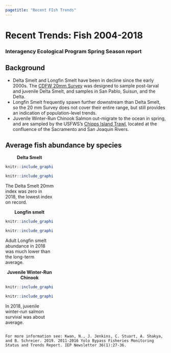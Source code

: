 ```yaml
--- 
pagetitle: "Recent FIsh Trends"
---
```



# Recent Trends: Fish 2004-2018 {#fishrecent}

### Interagency Ecological Program Spring Season report

## Background

* Delta Smelt and Longfin Smelt have been in decline since the early 2000s. The [CDFW 20mm Survey](https://wildlife.ca.gov/Conservation/Delta/20mm-Survey) was designed to sample post-larval and juvenile Delta Smelt, and samples in San Pablo, Suisun, and the Delta. 
* Longfin Smelt frequently spawn further downstream than Delta Smelt, so the 20 mm Survey does not cover their entire range, but still provides an indication of population-level trends.
* Juvenile Winter-Run Chinook Salmon out-migrate to the ocean in spring, and are sampled by the USFWS’s [Chipps Island Trawl](https://www.fws.gov/lodi/juvenile_fish_monitoring_program/jfmp_index.htm), located at the confluence of the Sacramento and San Joaquin Rivers. 



## Average fish abundance by species 


:::::: {.columns-nocenter}

::: {.column width="30%"}

<center> __Delta Smelt__ </center>

```r
knitr::include_graphics(file.path("figures/fsd-delta-smelt-adult-60mm-small.jpg"))

```


```r
knitr::include_graphics(file.path("figures/20mm_DSM_recent.png"))
```

The Delta Smelt 20mm index was zero in 2018, the lowest index on record. 

:::

::: {.column width="30%"}
<center> __Longfin smelt__ </center>

```r
knitr::include_graphics(file.path("figures/fsd-longfin-smelt-adult-75mm-small.jpg"))

```



```r
knitr::include_graphics(file.path("figures/20mm_LFS_recent.png"))
```

Adult Longfin smelt abundance in 2018 was much lower than the long-term average.



:::

::: {.column width="30%"}

<center> __Juvenile Winter-Run Chinook__ </center>
```r
knitr::include_graphics(file.path("figures/fsd-chinook-salmon-smolt-stage-small.jpg"))

```


```r
knitr::include_graphics(file.path("..","figures/DJFMP_chinook_winterByLength_recyears.png"))
```

In 2018, juvenile winter-run salmon survival was about average.

:::

::::::




```block
For more information see: Kwan, N., J. Jenkins, C. Stuart, A. Shakya, and B. Schreier. 2019. 2011-2016 Yolo Bypass Fisheries Monitoring Status and Trends Report. IEP Newsletter 36(1):27-36. 
```
 